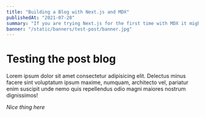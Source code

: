 ```yaml
---
title: "Building a Blog with Next.js and MDX"
publishedAt: "2021-07-28"
summary: "If you are trying Next.js for the first time with MDX it might be intimidating. In this post I try to clarify all of it!"
banner: "/static/banners/test-post/banner.jpg"
---
```


# Testing the post blog

Lorem ipsum dolor sit amet consectetur adipisicing elit. Delectus minus facere sint voluptatum ipsum maxime, numquam, architecto vel, pariatur enim suscipit unde nemo quis repellendus odio magni maiores nostrum dignissimos!

_Nice thing here_
